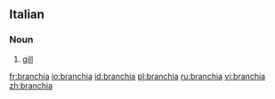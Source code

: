 ==Italian==

===Noun===
{{it-noun|branchi|f|a|e}}

# [[gill]]

[[fr:branchia]]
[[io:branchia]]
[[id:branchia]]
[[pl:branchia]]
[[ru:branchia]]
[[vi:branchia]]
[[zh:branchia]]